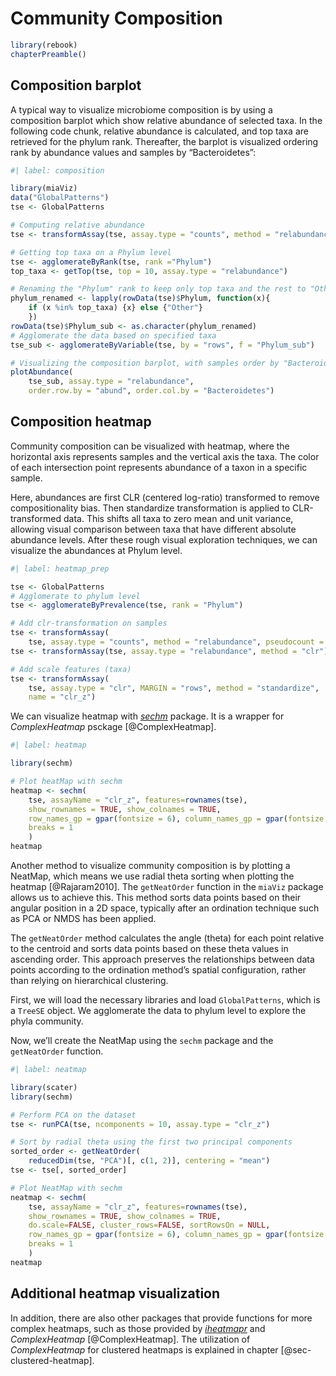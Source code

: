# Community Composition {#sec-microbiome-community}

```r
library(rebook)
chapterPreamble()
```

## Composition barplot {#sec-composition-barplot}

A typical way to visualize microbiome composition is by using a
composition barplot which show relative abundance of selected taxa. In the
following code chunk, relative abundance is calculated,
and top taxa are retrieved for the phylum rank. Thereafter, the barplot
is visualized ordering rank by abundance values and samples by
"Bacteroidetes":

```r
#| label: composition

library(miaViz)
data("GlobalPatterns")
tse <- GlobalPatterns

# Computing relative abundance
tse <- transformAssay(tse, assay.type = "counts", method = "relabundance")

# Getting top taxa on a Phylum level
tse <- agglomerateByRank(tse, rank ="Phylum")
top_taxa <- getTop(tse, top = 10, assay.type = "relabundance")

# Renaming the "Phylum" rank to keep only top taxa and the rest to "Other"
phylum_renamed <- lapply(rowData(tse)$Phylum, function(x){
    if (x %in% top_taxa) {x} else {"Other"}
    })
rowData(tse)$Phylum_sub <- as.character(phylum_renamed)
# Agglomerate the data based on specified taxa
tse_sub <- agglomerateByVariable(tse, by = "rows", f = "Phylum_sub")

# Visualizing the composition barplot, with samples order by "Bacteroidetes"
plotAbundance(
    tse_sub, assay.type = "relabundance",
    order.row.by = "abund", order.col.by = "Bacteroidetes")
```

## Composition heatmap {#sec-composition-heatmap}

Community composition can be visualized with heatmap, where the
horizontal axis represents samples and the vertical axis the taxa. The
color of each intersection point represents abundance of a taxon in a
specific sample.

Here, abundances are first CLR (centered log-ratio) transformed to
remove compositionality bias. Then standardize transformation is applied to
CLR-transformed data. This shifts all taxa to zero mean and unit
variance, allowing visual comparison between taxa that have different
absolute abundance levels. After these rough visual exploration
techniques, we can visualize the abundances at Phylum level.

```r
#| label: heatmap_prep

tse <- GlobalPatterns
# Agglomerate to phylum level
tse <- agglomerateByPrevalence(tse, rank = "Phylum")

# Add clr-transformation on samples
tse <- transformAssay(
    tse, assay.type = "counts", method = "relabundance", pseudocount = 1)
tse <- transformAssay(tse, assay.type = "relabundance", method = "clr")

# Add scale features (taxa)
tse <- transformAssay(
    tse, assay.type = "clr", MARGIN = "rows", method = "standardize",
    name = "clr_z")
```

We can visualize heatmap with
[*sechm*](http://www.bioconductor.org/packages/release/bioc/vignettes/sechm/inst/doc/sechm.html)
package. It is a wrapper for *ComplexHeatmap* psckage [@ComplexHeatmap].

```r
#| label: heatmap

library(sechm)

# Plot heatMap with sechm
heatmap <- sechm(
    tse, assayName = "clr_z", features=rownames(tse),
    show_rownames = TRUE, show_colnames = TRUE,
    row_names_gp = gpar(fontsize = 6), column_names_gp = gpar(fontsize = 8),
    breaks = 1
    )
heatmap
```

Another method to visualize community composition is by plotting a
NeatMap, which means we use radial theta sorting when plotting the
heatmap [@Rajaram2010]. The `getNeatOrder` function in the `miaViz`
package allows us to achieve this. This method sorts data points based
on their angular position in a 2D space, typically after an ordination
technique such as PCA or NMDS has been applied.

The `getNeatOrder` method calculates the angle (theta) for each point
relative to the centroid and sorts data points based on these theta
values in ascending order. This approach preserves the relationships
between data points according to the ordination method's spatial
configuration, rather than relying on hierarchical clustering.

First, we will load the necessary libraries and load `GlobalPatterns`, which is
a `TreeSE` object. We agglomerate the data to phylum level to explore the phyla
community.

Now, we'll create the NeatMap using the `sechm` package and the `getNeatOrder`
function.

```r
#| label: neatmap

library(scater)
library(sechm)

# Perform PCA on the dataset
tse <- runPCA(tse, ncomponents = 10, assay.type = "clr_z")

# Sort by radial theta using the first two principal components
sorted_order <- getNeatOrder(
    reducedDim(tse, "PCA")[, c(1, 2)], centering = "mean")
tse <- tse[, sorted_order]

# Plot NeatMap with sechm
neatmap <- sechm(
    tse, assayName = "clr_z", features=rownames(tse),
    show_rownames = TRUE, show_colnames = TRUE,
    do.scale=FALSE, cluster_rows=FALSE, sortRowsOn = NULL,
    row_names_gp = gpar(fontsize = 6), column_names_gp = gpar(fontsize = 8),
    breaks = 1
    )
neatmap
```



::: {.callout-tip}
## Additional heatmap visualization

In addition, there are also other packages that provide functions for
more complex heatmaps, such as those provided by
[*iheatmapr*](https://docs.ropensci.org/iheatmapr/articles/full_vignettes/iheatmapr.html)
and *ComplexHeatmap* [@ComplexHeatmap]. The utilization of *ComplexHeatmap*
for clustered heatmaps is explained in chapter [@sec-clustered-heatmap].

:::
